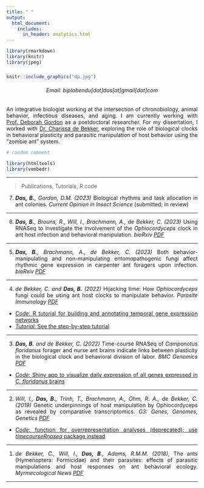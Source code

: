 ```yaml
---
title: " "
output: 
  html_document:
    includes:
      in_header: analytics.html
---
```



```r
library(rmarkdown)
library(knitr)
library(jpeg)
```

###
###

```r
knitr::include_graphics("dp.jpg")
```
   
<h6 style="text-align: center;" markdown="1">Email: biplabendu[dot]das[at]gmail[dot]com</h6>     
       
### 

An integrative biologist working at the intersection of chronobiology, animal behavior, infectious diseases, and aging. I am currently working with [Prof. Deborah Gordon](http://web.stanford.edu/~dmgordon/index.html) as a postdoctoral researcher. For my dissertation, I worked with [Dr. Charissa de Bekker](http://sciences.ucf.edu/biology/debekkerlab/), exploring the role of biological clocks in behavioral plasticity and parasitic manipulation of host behavior using the "zombie ant" system. 


<style>
body {text-align: justify}
</style>

<script type='text/javascript' src='https://d1bxh8uas1mnw7.cloudfront.net/assets/embed.js'></script>

```r
# random comment

library(htmltools)
library(vembedr)

```

----------------------------------

> Publications, Tutorials, R code

7. _**Das, B.**, Gordon, D.M. (2023)_ Biological rhythms and task allocation in ant colonies. _Current Opinion in Insect Science_ (submitted; in review)

----------------------------------

6. _**Das, B.**, Brouns, R., Will, I., Brachmann, A., de Bekker, C. (2023)_ Using RNASeq to investigate the involvement of the _Ophiocordyceps_ clock in ant host infection and behavioral manipulation. _bioRxiv_ [*PDF*](https://www.biorxiv.org/content/10.1101/2023.01.20.524843v2.abstract)
<div class='altmetric-embed' data-badge-popover="right" data-badge-type='medium-bar' data-doi="10.1101/2023.01.20.524843"></div>

----------------------------------

5. _**Das, B.**, Brachmann, A., de Bekker, C. (2023)_ Both behavior-manipulating and non-manipulating entomopathogenic fungi affect rhythmic gene expression in carpenter ant foragers upon infection. _bioRxiv_ [*PDF*](https://www.biorxiv.org/content/10.1101/2023.01.19.524837v2.abstract)
<div class='altmetric-embed' data-badge-popover="right" data-badge-type='medium-bar' data-doi="10.1101/2023.01.19.524837"></div>

----------------------------------

4. _de Bekker, C. and **Das, B.** (2022)_ Hijacking time: How _Ophiocordyceps_ fungi could be using ant host clocks to manipulate behavior. _Parasite Immunology_ [*PDF*](https://doi.org/10.1111/pim.12909)
<div class='altmetric-embed' data-badge-popover="right" data-badge-type='medium-bar' data-doi="10.1111/pim.12909"></div>

- [*Code*: R tutorial for building and annotating temporal gene expression networks](https://github.com/biplabendu/deBekker_and_Das_2021/blob/master/scripts/methods_tutorial_wgcna_cflo_ophio_22Oct21.Rmd)
- [*Tutorial*: See the step-by-step tutorial](https://github.com/biplabendu/deBekker_and_Das_2021/blob/master/manuscript/pim12909-sup-0001-supinfo.pdf)

----------------------------------

3. _**Das, B.** and de Bekker, C. (2022)_ Time-course RNASeq of _Camponotus floridanus_ forager and nurse
ant brains indicate links between plasticity in the biological clock and behavioral division of labor. _BMC Genomics_ [*PDF*](https://rdcu.be/cHq80)  
<div class='altmetric-embed' data-badge-popover="right" data-badge-type='medium-bar' data-doi="10.1186/s12864-021-08282-x"></div>
    
- [*Code*: Shiny app to visualize daily expression of all genes expressed in *C. floridanus* brains](https://biplabendu.shinyapps.io/CFlo_Daily_Gene_Expression/)

----------------------------------

2. _Will, I., **Das, B.**, Trinh, T., Brachmann, A., Ohm, R. A., de Bekker, C. (2019)_ Genetic underpinnings of host manipulation by Ophiocordyceps as revealed by comparative transcriptomics. _G3: Genes, Genomes, Genetics_ [*PDF*](https://academic.oup.com/g3journal/article/10/7/2275/6026297)  
<div class='altmetric-embed' data-badge-popover="right" data-badge-type='medium-bar' data-doi="10.1534/g3.120.401290"></div>
    
- [*Code*: function for overrepresentation analyses (deprecated); use _timecourseRnaseq_ package instead](https://github.com/biplabendu/Will_et_al_2020)

----------------------------------

1. _de Bekker, C., Will, I., **Das, B**., Adams, R.M.M. (2018)_, The ants (Hymenoptera: Formicidae) and their parasites: effects of parasitic manipulations and host responses on ant behavioral ecology. _Myrmecological News_ [*PDF*](https://myrmecologicalnews.org/cms/index.php?option=com_content&view=category&id=1528&Itemid=425)

----------------------------------


